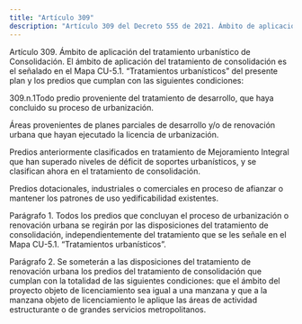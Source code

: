 ```yaml
---
title: "Artículo 309"
description: "Artículo 309 del Decreto 555 de 2021. Ámbito de aplicación del tratamiento urbanístico de Consolidación."
---
```


Artículo 309. Ámbito de aplicación del tratamiento urbanístico de Consolidación. El ámbito de aplicación del tratamiento de consolidación es el señalado en el Mapa CU-5.1. “Tratamientos urbanísticos” del presente plan y los predios que cumplan con las siguientes condiciones:
 
309.n.1Todo predio proveniente del tratamiento de desarrollo, que haya concluido su proceso de urbanización.
 
Áreas provenientes de planes parciales de desarrollo y/o de renovación urbana que hayan ejecutado la licencia de urbanización.
 
Predios anteriormente clasificados en tratamiento de Mejoramiento Integral que han superado niveles de déficit de soportes urbanísticos, y se clasifican ahora en el tratamiento de consolidación.
 
Predios dotacionales, industriales o comerciales en proceso de afianzar o mantener los patrones de uso yedificabilidad existentes.
 
Parágrafo 1. Todos los predios que concluyan el proceso de urbanización o renovación urbana se regirán por las disposiciones del tratamiento de consolidación, independientemente del tratamiento que se les señale en el Mapa CU-5.1. “Tratamientos urbanísticos”.
 
Parágrafo 2. Se someterán a las disposiciones del tratamiento de renovación urbana los predios del tratamiento de consolidación que cumplan con la totalidad de las siguientes condiciones: que el ámbito del proyecto objeto de licenciamiento sea igual a una manzana y que a la manzana objeto de licenciamiento le aplique las áreas de actividad estructurante o de grandes servicios metropolitanos.